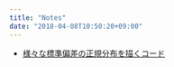 ```yaml
---
title: "Notes"
date: "2018-04-08T10:50:20+09:00"
---
```


- [様々な標準偏差の正規分布を描くコード](~/2018/06/26/様々な標準偏差を描く/)